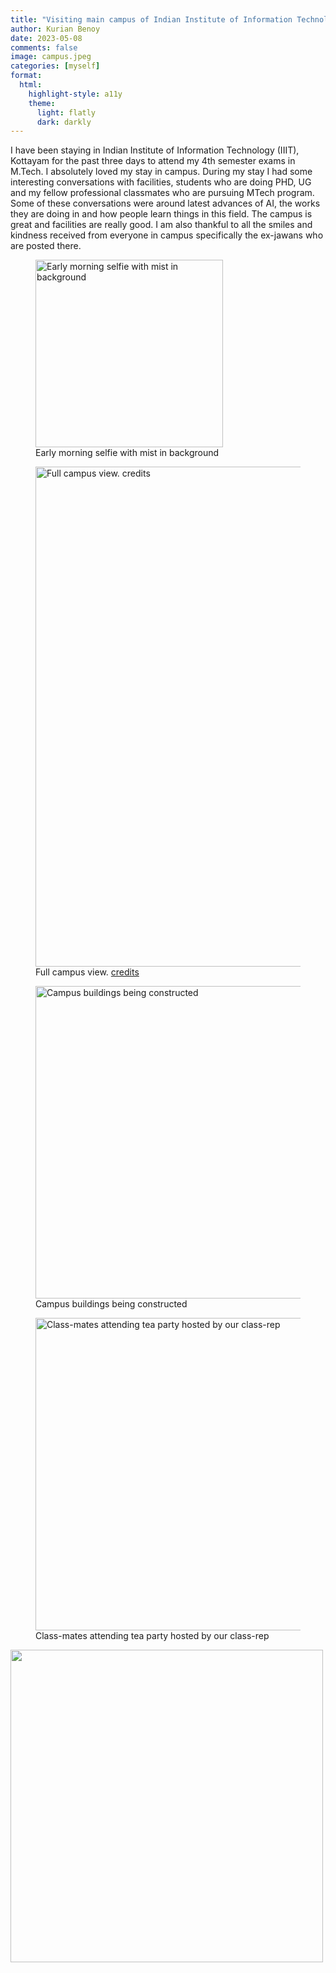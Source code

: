 ```yaml
---
title: "Visiting main campus of Indian Institute of Information Technology, Kottayam"
author: Kurian Benoy
date: 2023-05-08
comments: false
image: campus.jpeg
categories: [myself]
format:
  html:
    highlight-style: a11y
    theme:
      light: flatly
      dark: darkly
---
```


I have been staying in Indian Institute of Information Technology (IIIT), Kottayam for
the past three days to attend my 4th semester exams in M.Tech. I absolutely loved my stay 
in campus. During my stay I had some interesting conversations with facilities, students
who are doing PHD, UG and my fellow professional classmates who are pursuing MTech program.
Some of these conversations were around latest advances of AI, the works they are doing in
and how people learn things in this field. The campus is great and facilities are really good. I am 
also thankful to all the smiles and kindness received from everyone in campus specifically the 
ex-jawans who are posted there.

![Early morning selfie with mist in background](morning.jpeg){width=300 fig-align="left"}

![Full campus view. [credits](https://www.iiitkottayam.ac.in/#!/home)](campus.jpeg){width=800 fig-align="left"}

![Campus buildings being constructed](campus1.jpeg){width=500 fig-align="left"}

![Class-mates attending tea party hosted by our class-rep](classmates.jpeg){width=500 fig-align="left"}

![](tea.jpeg){width=500 fig-align="left"}
